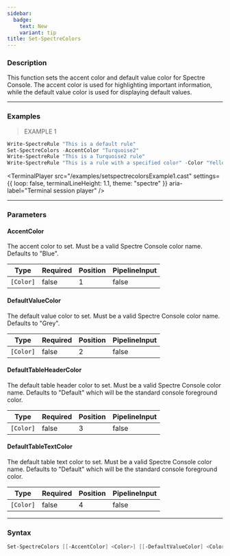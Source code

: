```yaml
---
sidebar:
  badge:
    text: New
    variant: tip
title: Set-SpectreColors
---
```





### Description

This function sets the accent color and default value color for Spectre Console. The accent color is used for highlighting important information, while the default value color is used for displaying default values.

---

### Examples
> EXAMPLE 1

```powershell
Write-SpectreRule "This is a default rule"
Set-SpectreColors -AccentColor "Turquoise2"
Write-SpectreRule "This is a Turquoise2 rule"
Write-SpectreRule "This is a rule with a specified color" -Color "Yellow"
```
<TerminalPlayer
    src="/examples/setspectrecolorsExample1.cast"
    settings={{
        loop: false,
        terminalLineHeight: 1.1,
        theme: "spectre"
    }}
    aria-label="Terminal session player"
/>

---

### Parameters
#### **AccentColor**
The accent color to set. Must be a valid Spectre Console color name. Defaults to "Blue".

|Type     |Required|Position|PipelineInput|
|---------|--------|--------|-------------|
|`[Color]`|false   |1       |false        |

#### **DefaultValueColor**
The default value color to set. Must be a valid Spectre Console color name. Defaults to "Grey".

|Type     |Required|Position|PipelineInput|
|---------|--------|--------|-------------|
|`[Color]`|false   |2       |false        |

#### **DefaultTableHeaderColor**
The default table header color to set. Must be a valid Spectre Console color name. Defaults to "Default" which will be the standard console foreground color.

|Type     |Required|Position|PipelineInput|
|---------|--------|--------|-------------|
|`[Color]`|false   |3       |false        |

#### **DefaultTableTextColor**
The default table text color to set. Must be a valid Spectre Console color name. Defaults to "Default" which will be the standard console foreground color.

|Type     |Required|Position|PipelineInput|
|---------|--------|--------|-------------|
|`[Color]`|false   |4       |false        |

---

### Syntax
```powershell
Set-SpectreColors [[-AccentColor] <Color>] [[-DefaultValueColor] <Color>] [[-DefaultTableHeaderColor] <Color>] [[-DefaultTableTextColor] <Color>] [<CommonParameters>]
```
